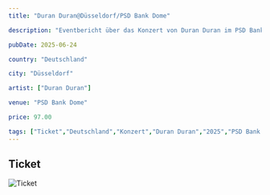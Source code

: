 ```yaml
---
title: "Duran Duran@Düsseldorf/PSD Bank Dome"

description: "Eventbericht über das Konzert von Duran Duran im PSD Bank Dome in Düsseldorf am 24.06.2025."

pubDate: 2025-06-24

country: "Deutschland"

city: "Düsseldorf"

artist: ["Duran Duran"]

venue: "PSD Bank Dome"

price: 97.00

tags: ["Ticket","Deutschland","Konzert","Duran Duran","2025","PSD Bank Dome","Düsseldorf"]
---
```


## Ticket

![Ticket](../../../../assets/mysteryland.png)


<Card title="Setlist" icon="list-format">
</Card>

<LinkCard
    title="Mehr Informationen"
    href=""
/>
